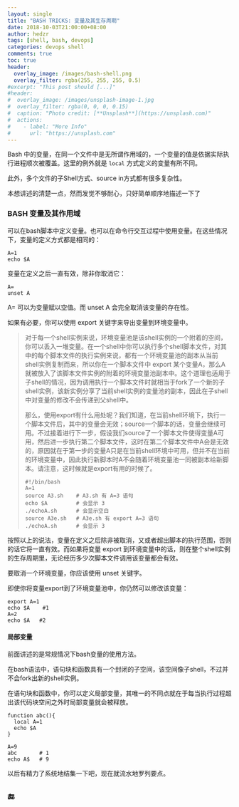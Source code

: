 ```yaml
---
layout: single
title: "BASH TRICKS: 变量及其生存周期"
date: 2018-10-03T21:00:00+08:00
author: hedzr
tags: [shell, bash, devops]
categories: devops shell
comments: true
toc: true
header:
  overlay_image: /images/bash-shell.png
  overlay_filter: rgba(255, 255, 255, 0.5)
#excerpt: "This post should [...]"
#header:
#  overlay_image: /images/unsplash-image-1.jpg
#  overlay_filter: rgba(0, 0, 0, 0.15)
#  caption: "Photo credit: [**Unsplash**](https://unsplash.com)"
#  actions:
#    - label: "More Info"
#      url: "https://unsplash.com"
---
```


Bash 中的变量，在同一个文件中是无所谓作用域的，一个变量的值是依据实际执行进程顺次被覆盖。这里的例外就是 `local` 方式定义的变量有所不同。

此外，多个文件的子Shell方式、source in方式都有很多复杂性。

本想讲述的清楚一点，然而发觉不够耐心，只好简单顺序地描述一下了

### BASH 变量及其作用域

可以在bash脚本中定义变量。也可以在命令行交互过程中使用变量。在这些情况下，变量的定义方式都是相同的：

```
A=1
echo $A
```

变量在定义之后一直有效，除非你取消它：

```
A=
unset A
```

A= 可以为变量赋以空值。而 unset A 会完全取消该变量的存在性。

如果有必要，你可以使用 export 关键字来导出变量到环境变量中。

> 对于每一个shell实例来说，环境变量池是该shell实例的一个附着的空间，你可以丢入一堆变量。在一个shell中你可以执行多个shell脚本文件，对其中的每个脚本文件的执行实例来说，都有一个环境变量池的副本从当前shell实例复制而来，所以你在一个脚本文件中 export 某个变量A，那么A就被放入了该脚本文件实例的附着的环境变量池副本中。这个道理也适用于子shell的情况，因为调用执行一个脚本文件时就相当于fork了一个新的子shell实例，该新实例分享了当前shell实例的变量池的副本，因此在子shell中对变量的修改不会传递到父shell中。
>
> 那么，使用export有什么用处呢？我们知道，在当前shell环境下，执行一个脚本文件后，其中的变量会无效；source一个脚本的话，变量会继续可用。不过接着进行下一步，假设我们source了一个脚本文件使得变量A可用，然后进一步执行第二个脚本文件，这时在第二个脚本文件中A会是无效的，原因就在于第一步的变量A只是在当前shell环境中可用，但并不在当前的环境变量中，因此执行新脚本时A不会随着环境变量池一同被副本给新脚本。请注意，这时候就是export有用的时候了。
>
> ```
> #!/bin/bash
> A=1
> source A3.sh    # A3.sh 有 A=3 语句
> echo $A         # 会显示 3
> ./echoA.sh      # 会显示空白
> source A3e.sh   # A3e.sh 有 export A=3 语句
> ./echoA.sh      # 会显示 3
> ```

按照以上的说法，变量在定义之后除非被取消，又或者超出脚本的执行范围，否则的话它将一直有效。而如果将变量 export 到环境变量中的话，则在整个shell实例的生存周期里，无论经历多少次脚本文件调用该变量都会有效。

要取消一个环境变量，你应该使用 unset 关键字。

即使你将变量export到了环境变量池中，你仍然可以修改该变量：

```
export A=1
echo $A    #1
A=2
echo $A   #2
```

#### 局部变量

前面讲述的是常规情况下bash变量的使用方法。

在bash语法中，语句块和函数具有一个封闭的子空间，该空间像子shell，不过并不会fork出新的shell实例。

在语句块和函数中，你可以定义局部变量，其唯一的不同点就在于每当执行过程超出该代码块空间之外时局部变量就会被释放。

```
function abc(){
  local A=1
  echo $A
}

A=9
abc       # 1
echo A$   # 9
```

以后有精力了系统地结集一下吧，现在就流水地罗列要点。

## 🔚

